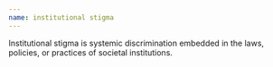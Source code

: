 ```yaml
---
name: institutional stigma
---
```

Institutional stigma is systemic discrimination embedded in the laws, policies, or practices of societal institutions.
